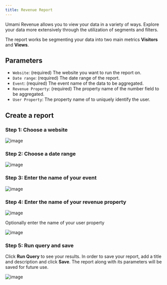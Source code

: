 ```yaml
---
title: Revenue Report
---
```


Umami Revenue allows you to view your data in a variety of ways.
Explore your data more extensively through the utilization of segments and filters.

The report works be segmenting your data into two main metrics **Visitors** and **Views**.

## Parameters

- `Website`: (required) The website you want to run the report on.
- `Date range`: (required) The date range of the report.
- `Event`: (required) The event name of the data to be aggregated.
- `Revenue Property`: (required) The property name of the number field to be aggregated.
- `User Property`: The property name of to uniquely identify the user.

## Create a report

### Step 1: Choose a website

![image](/images/docs/v2/revenue-website.png)

### Step 2: Choose a date range

![image](/images/docs/v2/revenue-date.png)

### Step 3: Enter the name of your event

![image](/images/docs/v2/revenue-event.png)

### Step 4: Enter the name of your revenue property

![image](/images/docs/v2/revenue-property.png)

Optionally enter the name of your user property

![image](/images/docs/v2/revenue-user.png)

### Step 5: Run query and save

Click **Run Query** to see your results. In order to save your report, add a title and description and click **Save**.
The report along with its parameters will be saved for future use.

![image](/images/docs/v2/revenue-report.png)
